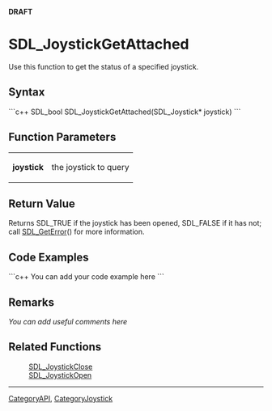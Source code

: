 <!-- # page was renamed from SDL_JoystickOpened -->
<!-- pragma section-numbers off -->
<!-- pragma disable-camelcase -->
'''DRAFT'''

= SDL_JoystickGetAttached =
Use this function to get the status of a specified joystick.


== Syntax ==
```c++
SDL_bool SDL_JoystickGetAttached(SDL_Joystick* joystick)
```

== Function Parameters ==
{|
|'''joystick'''
|the joystick to query
|}

== Return Value ==
Returns SDL_TRUE if the joystick has been opened, SDL_FALSE if it has not; call [[SDL_GetError]]() for more information.

== Code Examples ==
```c++
You can add your code example here
```

== Remarks ==
''You can add useful comments here''

== Related Functions ==
:[[SDL_JoystickClose]]
:[[SDL_JoystickOpen]]

----
[[CategoryAPI]], [[CategoryJoystick]]
